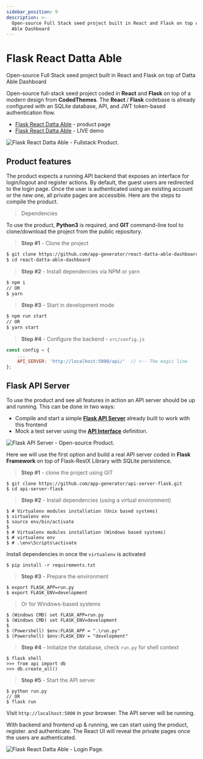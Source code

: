 ```yaml
---
sidebar_position: 9
description: >-
  Open-source Full Stack seed project built in React and Flask on top of Datta
  Able Dashboard
---
```


# Flask React Datta Able

<SubHeading> Open-source Full Stack seed project built in React and Flask on top of Datta Able Dashboard</SubHeading>

Open-source full-stack seed project coded in **React** and **Flask** on top of a modern design from **CodedThemes**. The **React** / **Flask** codebase is already configured with an SQLite database, API, and JWT token-based authentication flow.

- [Flask React Datta Able](https://appseed.us/product/flask-react-datta-able) - product page
- [Flask React Datta Able](https://flask-react-datta-able.appseed-srv1.com) - LIVE demo

![Flask React Datta Able - Fullstack Product.](../../../static/assets/docs-flask-react-datta.jpg)

## Product features

The product expects a running API backend that exposes an interface for login/logout and register actions. By default, the guest users are redirected to the login page. Once the user is authenticated using an existing account or the new one, all private pages are accessible. Here are the steps to compile the product.

> Dependencies

To use the product, **Python3** is required, and **GIT** command-line tool to clone/download the project from the public repository.

> **Step #1** - Clone the project

```bash
$ git clone https://github.com/app-generator/react-datta-able-dashboard.git
$ cd react-datta-able-dashboard
```

> **Step #2** - Install dependencies via NPM or yarn

```bash
$ npm i
// OR
$ yarn
```

> **Step #3** - Start in development mode

```bash
$ npm run start
// OR
$ yarn start
```

> **Step #4** - Configure the backend - `src/config.js`

```javascript
const config = {
    ...
    API_SERVER: 'http://localhost:5000/api/'  // <-- The magic line
};
```

## Flask API Server

To use the product and see all features in action an API server should be up and running. This can be done in two ways:

- Compile and start a simple [**Flask API Server**](https://docs.appseed.us/boilerplate-code/api-server/flask) already built to work with this frontend
- Mock a test server using the [**API Interface**](../../boilerplate-code/api-server/api-unified-definition.md) definition.

![Flask API Server - Open-source Product.](<../../../static/assets/image (10).png>)

Here we will use the first option and build a real API server coded in **Flask Framework** on top of Flask-RestX Library with SQLite persistence.

> **Step #1** - clone the project using GIT

```
$ git clone https://github.com/app-generator/api-server-flask.git
$ cd api-server-flask
```

> **Step #2** - Install dependencies (using a virtual environment)

```
$ # Virtualenv modules installation (Unix based systems)
$ virtualenv env
$ source env/bin/activate
$
$ # Virtualenv modules installation (Windows based systems)
$ # virtualenv env
$ # .\env\Scripts\activate
```

Install dependencies in once the `virtualenv` is activated

```
$ pip install -r requirements.txt
```

> **Step #3** - Prepare the environment

```
$ export FLASK_APP=run.py
$ export FLASK_ENV=development
```

> Or for Windows-based systems

```
$ (Windows CMD) set FLASK_APP=run.py
$ (Windows CMD) set FLASK_ENV=development
$
$ (Powershell) $env:FLASK_APP = ".\run.py"
$ (Powershell) $env:FLASK_ENV = "development"
```

> **Step #4** - Initialize the database, check `run.py` for shell context

```
$ flask shell
>>> from api import db
>>> db.create_all()
```

> **Step #5** - Start the API server

```
$ python run.py
// OR
$ flask run
```

Visit `http://localhost:5000` in your browser. The API server will be running.

With backend and frontend up & running, we can start using the product, register. and authenticate. The React UI will reveal the private pages once the users are authenticated.

![Flask React Datta Able - Login Page.](<../../../static/assets/image (11).png>)
